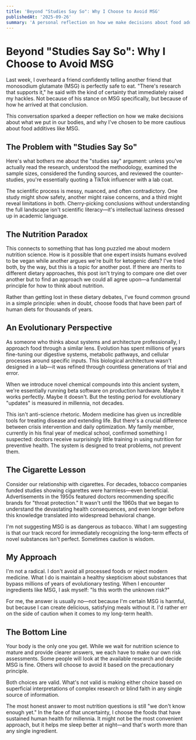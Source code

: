 ```yaml
---
title: 'Beyond "Studies Say So": Why I Choose to Avoid MSG'
publishedAt: '2025-09-26'
summary: 'A personal reflection on how we make decisions about food additives, the limitations of "studies say so" arguments, and why I choose evolutionary wisdom over modern convenience.'
---
```


# Beyond "Studies Say So": Why I Choose to Avoid MSG

Last week, I overheard a friend confidently telling another friend that monosodium glutamate (MSG) is perfectly safe to eat. "There's research that supports it," he said with the kind of certainty that immediately raised my hackles. Not because of his stance on MSG specifically, but because of how he arrived at that conclusion.

This conversation sparked a deeper reflection on how we make decisions about what we put in our bodies, and why I've chosen to be more cautious about food additives like MSG.

## The Problem with "Studies Say So"

Here's what bothers me about the "studies say" argument: unless you've actually read the research, understood the methodology, examined the sample sizes, considered the funding sources, and reviewed the counter-studies, you're essentially quoting a TikTok influencer with a lab coat.

The scientific process is messy, nuanced, and often contradictory. One study might show safety, another might raise concerns, and a third might reveal limitations in both. Cherry-picking conclusions without understanding the full landscape isn't scientific literacy—it's intellectual laziness dressed up in academic language.

## The Nutrition Paradox

This connects to something that has long puzzled me about modern nutrition science. How is it possible that one expert insists humans evolved to be vegan while another argues we're built for ketogenic diets? I've tried both, by the way, but this is a topic for another post. If there are merits to different dietary approaches, this post isn't trying to compare one diet over another but to find an approach we could all agree upon—a fundamental principle for how to think about nutrition.

Rather than getting lost in these dietary debates, I've found common ground in a simple principle: when in doubt, choose foods that have been part of human diets for thousands of years.

## An Evolutionary Perspective

As someone who thinks about systems and architecture professionally, I approach food through a similar lens. Evolution has spent millions of years fine-tuning our digestive systems, metabolic pathways, and cellular processes around specific inputs. This biological architecture wasn't designed in a lab—it was refined through countless generations of trial and error.

When we introduce novel chemical compounds into this ancient system, we're essentially running beta software on production hardware. Maybe it works perfectly. Maybe it doesn't. But the testing period for evolutionary "updates" is measured in millennia, not decades.

This isn't anti-science rhetoric. Modern medicine has given us incredible tools for treating disease and extending life. But there's a crucial difference between crisis intervention and daily optimization. My family member, currently in his final year of medical school, confirmed something I suspected: doctors receive surprisingly little training in using nutrition for preventive health. The system is designed to treat problems, not prevent them.

## The Cigarette Lesson

Consider our relationship with cigarettes. For decades, tobacco companies funded studies showing cigarettes were harmless—even beneficial. Advertisements in the 1950s featured doctors recommending specific brands for "throat protection." It wasn't until the 1960s that we began to understand the devastating health consequences, and even longer before this knowledge translated into widespread behavioral change.

I'm not suggesting MSG is as dangerous as tobacco. What I am suggesting is that our track record for immediately recognizing the long-term effects of novel substances isn't perfect. Sometimes caution is wisdom.

## My Approach

I'm not a radical. I don't avoid all processed foods or reject modern medicine. What I do is maintain a healthy skepticism about substances that bypass millions of years of evolutionary testing. When I encounter ingredients like MSG, I ask myself: "Is this worth the unknown risk?"

For me, the answer is usually no—not because I'm certain MSG is harmful, but because I can create delicious, satisfying meals without it. I'd rather err on the side of caution when it comes to my long-term health.

## The Bottom Line

Your body is the only one you get. While we wait for nutrition science to mature and provide clearer answers, we each have to make our own risk assessments. Some people will look at the available research and decide MSG is fine. Others will choose to avoid it based on the precautionary principle.

Both choices are valid. What's not valid is making either choice based on superficial interpretations of complex research or blind faith in any single source of information.

The most honest answer to most nutrition questions is still "we don't know enough yet." In the face of that uncertainty, I choose the foods that have sustained human health for millennia. It might not be the most convenient approach, but it helps me sleep better at night—and that's worth more than any single ingredient.